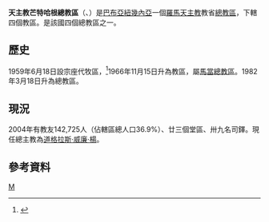{{noteTA
|G1 = TO
}}
{{Infobox Roman Catholic diocese
|Roman Catholic Diocese of = 天主教芒特哈根總教區
|Latin name of diocese = Archidioecesis Montis Hagensis
|image = 
|caption =
|location = [[巴布亞紐幾內亞|巴布亞紐幾內亞]]
|territory =
|population = 142,725
|rite = 拉丁禮
|patron =
|province =
|established = 1959年
|cathedral = [[聖三主教座堂_(芒特哈根)|聖三主教座堂]]
|co-cathedral =
|leadership = 總主教
|website =
|教宗 =
|metropolitan = 道格拉斯·威廉·楊
|ordinary = 
|coadjutor bishop =
|auxiliary =
}}

'''天主教芒特哈根總教區'''（{{lang-la|Archidioecesis Montis Hagensis}}、{{lang-en|Archdiocese of Mount Hagen}}）是[[巴布亞紐幾內亞|巴布亞紐幾內亞]]一個[[羅馬天主教|羅馬天主教]]教省[[總教區|總教區]]，下轄四個教區。是該國四個總教區之一。

==歷史==
1959年6月18日設宗座代牧區，<ref>{{cite journal
|journal=[[宗座公報|宗座公報]]
|publisher=梵蒂岡出版社
|date=1923年
|volume=15
|title=''Inter praecipuas''
|page=533
|url=http://www.vatican.va/archive/aas/documents/AAS%2015%20%5B1923%5D%20-%20ocr.pdf
|access-date=2013-06-07
|archive-date=2020-07-13
|archive-url=https://web.archive.org/web/20200713155921/http://www.vatican.va/archive/aas/documents/AAS%2015%20%5B1923%5D%20-%20ocr.pdf
|dead-url=no
}}</ref>1966年11月15日升為教區，屬[[天主教馬當總教區|馬當總教區]]。1982年3月18日升為總教區。

==現況==
2004年有教友142,725人（佔轄區總人口36.9%）、廿三個堂區、卅九名司鐸。現任總主教為[[道格拉斯·威廉·楊|道格拉斯·威廉·楊]]。

==參考資料==
{{reflist}}
{{巴布亞紐幾內亞天主教教區}}
[[Category:巴布亞紐幾內亞天主教教區|M]]
{{stub}}